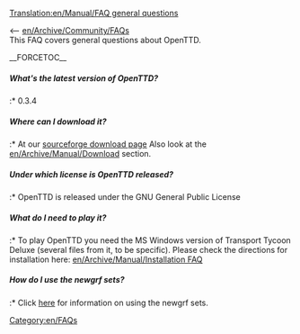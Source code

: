 [[Translation:en/Manual/FAQ general questions]]
[[Category:en/FAQs]]

<-- [[en/Archive/Community/FAQ]]s<br/>
This FAQ covers general questions about OpenTTD.

__FORCETOC__
=====What's the latest version of OpenTTD?=====
:* 0.3.4

=====Where can I download it?=====
:* At our [http://sourceforge.net/project/showfiles.php?group_id=103924&package_id=111717 sourceforge download page] Also look at the [[en/Archive/Manual/Download]] section.
=====Under which license is OpenTTD released?=====
:* OpenTTD is released under the GNU General Public License
=====What do I need to play it?=====
:* To play OpenTTD you need the MS Windows version of Transport Tycoon Deluxe (several files from it, to be specific). Please check the directions for installation here: [[en/Archive/Manual/Installation FAQ]]
=====How do I use the newgrf sets?=====
:* Click [[en/Manual/NewGRF|here]] for information on using the newgrf sets.